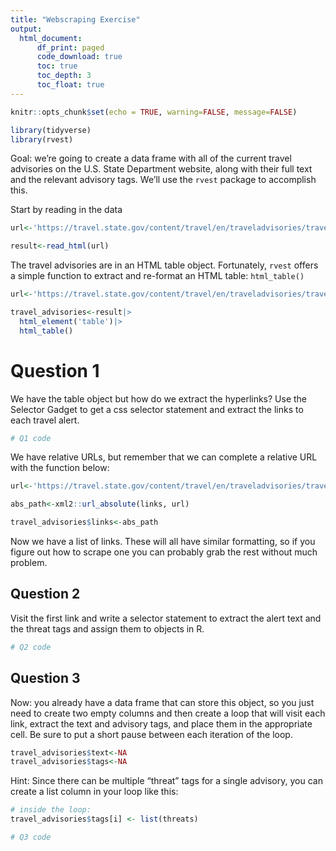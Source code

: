 ```yaml
---
title: "Webscraping Exercise"
output: 
  html_document:
      df_print: paged
      code_download: true
      toc: true
      toc_depth: 3
      toc_float: true
---
```


```r


knitr::opts_chunk$set(echo = TRUE, warning=FALSE, message=FALSE)
```

```r
library(tidyverse)
library(rvest)

```

Goal: we're going to create a data frame with all of the current travel advisories on the U.S. State Department website, along with their full text and the relevant advisory tags. We'll use the `rvest` package to accomplish this. 

Start by reading in the data

```r

url<-'https://travel.state.gov/content/travel/en/traveladvisories/traveladvisories.html/'

result<-read_html(url)

```

The travel advisories are in an HTML table object. Fortunately, `rvest` offers a simple function to extract and re-format an HTML table: `html_table()`

```r
url<-'https://travel.state.gov/content/travel/en/traveladvisories/traveladvisories.html/'

travel_advisories<-result|>
  html_element('table')|>
  html_table()

```

# Question 1

We have the table object but how do we extract the hyperlinks? Use the Selector Gadget to get a css selector statement and extract the links to each travel alert.

```r
# Q1 code


```



We have relative URLs, but remember that we can complete a relative URL with the function below:

```r
url<-'https://travel.state.gov/content/travel/en/traveladvisories/traveladvisories.html/'

abs_path<-xml2::url_absolute(links, url)

travel_advisories$links<-abs_path

```

Now we have a list of links. These will all have similar formatting, so if you figure out how to scrape one you can probably grab the rest without much problem.

## Question 2

Visit the first link and write a selector statement to extract the alert text and the threat tags and assign them to objects in R.

```r
# Q2 code


```

## Question 3

Now: you already have a data frame that can store this object, so you just need to create two empty columns and then create a loop that will visit each link, extract the text and advisory tags, and place them in the appropriate cell. Be sure to put a short pause between each iteration of the loop.

```r
travel_advisories$text<-NA
travel_advisories$tags<-NA
```

Hint: Since there can be multiple "threat" tags for a single advisory, you can create a list column in your loop like this:

```r
# inside the loop: 
travel_advisories$tags[i] <- list(threats)
```

```r
# Q3 code

```

